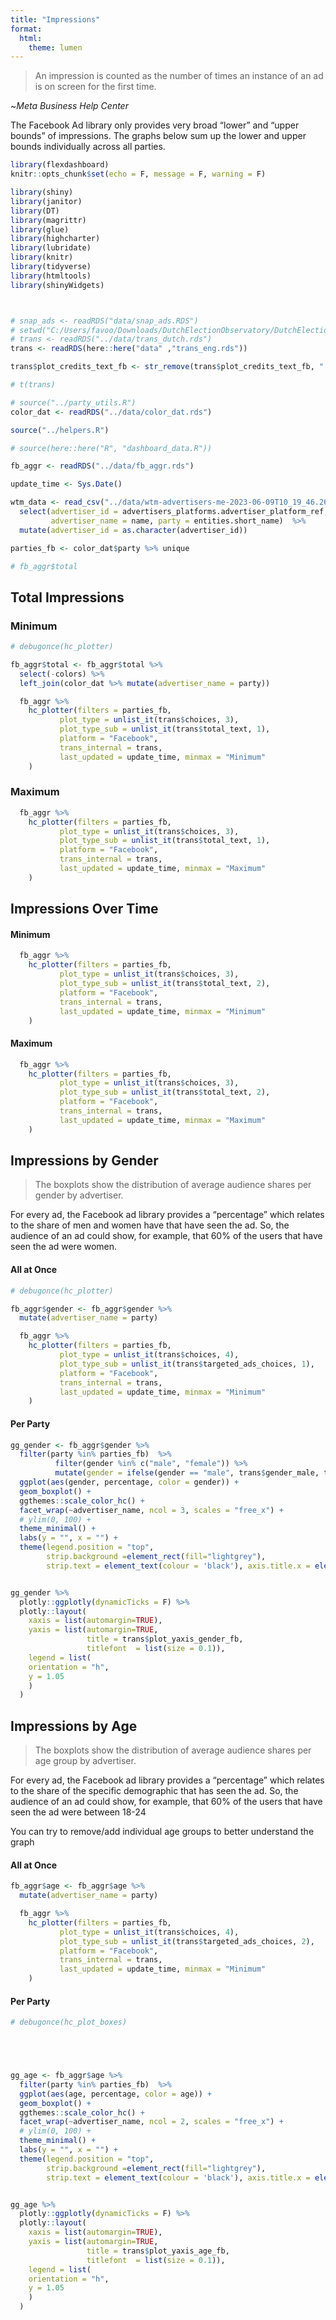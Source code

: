 ```yaml
---
title: "Impressions"
format:
  html:
    theme: lumen
---
```

  
> An impression is counted as the number of times an instance of an ad is on screen for the first time.

~*Meta Business Help Center*

The Facebook Ad library only provides very broad “lower” and “upper bounds” of impressions. The graphs below sum up the lower and upper bounds individually across all parties.


```r


library(flexdashboard)
knitr::opts_chunk$set(echo = F, message = F, warning = F)

library(shiny)
library(janitor)
library(DT)
library(magrittr)
library(glue)
library(highcharter)
library(lubridate)
library(knitr)
library(tidyverse)
library(htmltools)
library(shinyWidgets)



# snap_ads <- readRDS("data/snap_ads.RDS")
# setwd("C:/Users/favoo/Downloads/DutchElectionObservatory/DutchElectionObservatory/site/en")
# trans <- readRDS("../data/trans_dutch.rds")
trans <- readRDS(here::here("data" ,"trans_eng.rds"))

trans$plot_credits_text_fb <- str_remove(trans$plot_credits_text_fb, " Ads since September 1st 2020.")

# t(trans)

# source("../party_utils.R")
color_dat <- readRDS("../data/color_dat.rds")

source("../helpers.R")

# source(here::here("R", "dashboard_data.R"))

fb_aggr <- readRDS("../data/fb_aggr.rds") 

update_time <- Sys.Date()

wtm_data <- read_csv("../data/wtm-advertisers-me-2023-06-09T10_19_46.261Z.csv") %>% #names
  select(advertiser_id = advertisers_platforms.advertiser_platform_ref,
         advertiser_name = name, party = entities.short_name)  %>%
  mutate(advertiser_id = as.character(advertiser_id)) 

parties_fb <- color_dat$party %>% unique

# fb_aggr$total
```



## Total Impressions 

::: {.panel-tabset}

### Minimum

```r

# debugonce(hc_plotter)

fb_aggr$total <- fb_aggr$total %>% 
  select(-colors) %>% 
  left_join(color_dat %>% mutate(advertiser_name = party))

  fb_aggr %>% 
    hc_plotter(filters = parties_fb,
           plot_type = unlist_it(trans$choices, 3),
           plot_type_sub = unlist_it(trans$total_text, 1),
           platform = "Facebook",
           trans_internal = trans,
           last_updated = update_time, minmax = "Minimum"
    )
```

### Maximum

```r
  fb_aggr %>% 
    hc_plotter(filters = parties_fb,
           plot_type = unlist_it(trans$choices, 3),
           plot_type_sub = unlist_it(trans$total_text, 1),
           platform = "Facebook",
           trans_internal = trans,
           last_updated = update_time, minmax = "Maximum"
    )
```


:::





## Impressions Over Time

::: {.panel-tabset}


#### Minimum

```r
  fb_aggr %>% 
    hc_plotter(filters = parties_fb,
           plot_type = unlist_it(trans$choices, 3),
           plot_type_sub = unlist_it(trans$total_text, 2),
           platform = "Facebook",
           trans_internal = trans,
           last_updated = update_time, minmax = "Minimum"
    )
```

#### Maximum

```r
  fb_aggr %>% 
    hc_plotter(filters = parties_fb,
           plot_type = unlist_it(trans$choices, 3),
           plot_type_sub = unlist_it(trans$total_text, 2),
           platform = "Facebook",
           trans_internal = trans,
           last_updated = update_time, minmax = "Maximum"
    )
```


:::



## Impressions by Gender {.tabset .tabset-fade .tabset-pills}

> The boxplots show the distribution of average audience shares per gender by advertiser.

For every ad, the Facebook ad library provides a “percentage” which relates to the share of men and women have that have seen the ad. So, the audience of an ad could show, for example, that 60% of the users that have seen the ad were women.

::: {.panel-tabset}


#### All at Once

```r
# debugonce(hc_plotter)

fb_aggr$gender <- fb_aggr$gender %>% 
  mutate(advertiser_name = party)

  fb_aggr %>%
    hc_plotter(filters = parties_fb,
           plot_type = unlist_it(trans$choices, 4),
           plot_type_sub = unlist_it(trans$targeted_ads_choices, 1),
           platform = "Facebook",
           trans_internal = trans,
           last_updated = update_time, minmax = "Minimum"
    )

```

 



#### Per Party




```r


gg_gender <- fb_aggr$gender %>% 
  filter(party %in% parties_fb)  %>% 
          filter(gender %in% c("male", "female")) %>% 
          mutate(gender = ifelse(gender == "male", trans$gender_male, trans$gender_female)) %>% 
  ggplot(aes(gender, percentage, color = gender)) +
  geom_boxplot() +
  ggthemes::scale_color_hc() +
  facet_wrap(~advertiser_name, ncol = 3, scales = "free_x") +
  # ylim(0, 100) +
  theme_minimal() +
  labs(y = "", x = "") +
  theme(legend.position = "top", 
        strip.background =element_rect(fill="lightgrey"), 
        strip.text = element_text(colour = 'black'), axis.title.x = element_text(size = 0.1))


gg_gender %>% 
  plotly::ggplotly(dynamicTicks = F) %>%
  plotly::layout(
    xaxis = list(automargin=TRUE),
    yaxis = list(automargin=TRUE,
                 title = trans$plot_yaxis_gender_fb,
                 titlefont  = list(size = 0.1)),
    legend = list(
    orientation = "h",
    y = 1.05
    )
  ) 
```


:::


## Impressions by Age {.tabset .tabset-fade .tabset-pills}

> The boxplots show the distribution of average audience shares per age group by advertiser. 

For every ad, the Facebook ad library provides a “percentage” which relates to the share of the specific demographic that has seen the ad. So, the audience of an ad could show, for example, that 60% of the users that have seen the ad were between 18-24 

You can try to remove/add individual age groups to better understand the graph

::: {.panel-tabset}





#### All at Once

```r

fb_aggr$age <- fb_aggr$age %>% 
  mutate(advertiser_name = party)

  fb_aggr %>%
    hc_plotter(filters = parties_fb,
           plot_type = unlist_it(trans$choices, 4),
           plot_type_sub = unlist_it(trans$targeted_ads_choices, 2),
           platform = "Facebook",
           trans_internal = trans,
           last_updated = update_time, minmax = "Minimum"
    ) 
```




#### Per Party

```r

# debugonce(hc_plot_boxes)





gg_age <- fb_aggr$age %>% 
  filter(party %in% parties_fb)  %>% 
  ggplot(aes(age, percentage, color = age)) +
  geom_boxplot() +
  ggthemes::scale_color_hc() +
  facet_wrap(~advertiser_name, ncol = 2, scales = "free_x") +
  # ylim(0, 100) +
  theme_minimal() +
  labs(y = "", x = "") +
  theme(legend.position = "top", 
        strip.background =element_rect(fill="lightgrey"), 
        strip.text = element_text(colour = 'black'), axis.title.x = element_text(size = 0.1))


gg_age %>% 
  plotly::ggplotly(dynamicTicks = F) %>%
  plotly::layout(
    xaxis = list(automargin=TRUE),
    yaxis = list(automargin=TRUE,
                 title = trans$plot_yaxis_age_fb,
                 titlefont  = list(size = 0.1)),
    legend = list(
    orientation = "h",
    y = 1.05
    )
  ) 
```

:::




<!-- ## Potential Reach -->


<!-- ```{r, out.width="100%", fig.height=6, fig.width=8} -->


<!-- color_dat <- fb_aggr$reach %>%  -->
<!--   # rename(colors = colors) %>%  -->
<!--   filter(party %in% parties_fb) %>%  -->
<!--   distinct(party, .keep_all = T) %>%  -->
<!--   arrange(party) -->

<!-- # color_dat <- set_names(color_dat$colors, color_dat$advertiser_name) -->

<!-- gg_reach <- fb_aggr$reach %>%  -->
<!--   # rename(colors = color) %>%  -->
<!--   filter(party %in% parties_fb) %>%  -->
<!--   ggplot(aes(party, potential_reach_min, color = party)) + -->
<!--   geom_boxplot() + -->
<!--   scale_y_log10(labels = scales::label_number()) + -->
<!--   scale_color_manual(values = unique(color_dat$colors)) + -->
<!--   theme_minimal() + -->
<!--   labs(y = "", x = "") + -->
<!--   theme(legend.position = "none",  -->
<!--         strip.background =element_rect(fill="lightgrey"),  -->
<!--         strip.text = element_text(colour = 'black'), axis.title.x = element_text(size = 0.1)) -->


<!-- gg_reach %>%  -->
<!--   plotly::ggplotly(dynamicTicks = F) %>% -->
<!--   plotly::layout( -->
<!--     xaxis = list(automargin=TRUE), -->
<!--     yaxis = list(automargin=TRUE, -->
<!--                  title = "Potential Reach (Minimum)", -->
<!--                  titlefont  = list(size = 0.1)) -->
<!--   ) -->
<!-- ``` -->

<!-- Facebook says about this metric:  -->

<!-- > This is an estimate of the size of the audience that's eligible to see this ad. It's based on targeting criteria, ad placements and how many people were shown ads on Facebook apps and services in the past 30 days. -->
<!-- ~*Meta Business Help Center* -->


<!-- Based on that, we can assume that a higher potential reach means that a party was trying to target a broader range of citizen whereas a lower potential reach means the party was engaging in more microtargeting. The boxplots show the distribution of average minimum potential reach by advertiser. -->

